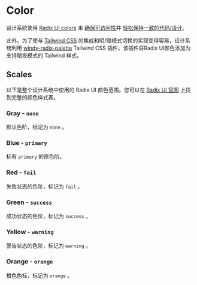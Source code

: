 # Color

设计系统使用 [Radix UI colors](https://www.radix-ui.com/colors) 来 [确保可访问性]((https://www.radix-ui.com/docs/colors/tests))并 [轻松保持一致的代码/设计](https://www.radix-ui.com/docs/colors/palette-composition/understanding-the-scale)。

此外，为了使与 [Tailwind CSS](https://tailwindcss.com)  的集成和明/暗模式切换的实现变得容易，设计系统利用 [windy-radix-palette](https://github.com/brattonross/windy-radix-palette) Tailwind CSS 插件，该插件将Radix UI颜色添加为支持暗夜模式的 Tailwind 样式。


## Scales

以下是整个设计系统中使用的 Radix UI 颜色范围。您可以在 [Radix UI 官网](https://www.radix-ui.com/docs/colors/palette-composition/the-scales) 上找到完整的颜色样式表。


### Gray - `none`
默认色阶，标记为 `none` 。
<ColorScale scale="gray" />



### Blue - `primary`
标有 `primary` 的原色阶。
<ColorScale scale="blue" />




### Red - `fail`
失败状态的色阶，标记为 `fail` 。
<ColorScale scale="red" />




### Green - `success`
成功状态的色阶，标记为 `success` 。
<ColorScale scale="green" />




### Yellow - `warning`
警告状态的色阶，标记为 `warning` 。
<ColorScale scale="yellow" />




### Orange - `orange`
橙色色标，标记为 `orange` 。
<ColorScale scale="orange" />

